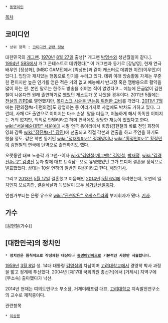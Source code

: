  * [[동명이인]]

[[목차]]

== 코미디언 ==
 * 상위 항목 : [[코미디언 관련 정보]]
대한민국의 [[개그맨#s-1|개그맨]]. [[1970년]] [[8월 27일]] 출생[* 개그맨 [[박명수]]와 생년월일이 같다.]. [[1994년]] [[SBS]]에서 개그 콘테스트로 데뷔했다[* 이 개그맨과 동기로 [강남영], 현재 연극배우인 [정성화], [MBC GAME]에서 [박상현]과 같이 캐스터로 데뷔한 이런(이우민)이 있다.]. 입담과 재치있는 행동으로 인기를 누리고 있다. 데뷔 이래 방송활동 자체는 꾸준한 편이지만 높은 인기를 얻은 적은 거의 없고 예능에서 반고정 혹은 땜빵용으로 활약을 많이 하는 편. 본인 말로는 한주도 방송을 쉬어본 적이 없었다고... 예능에 뜬금없이 김현철이 나온다면 원래 출연하기로 했었던 게스트가 못 나왔을 경우이다. 2011년 5월에는 [http://bntnews.hankyung.com/apps/news?popup=0&nid=04&c1=04&c2=04&c3=00&nkey=201104261919483&mode=sub_view 전설의 김PD]로 열연했지만, [http://star.mk.co.kr/new/view.php?mc=ST&no=297649&year=2011 목디스크 시술을 받는등 위험한 고비]를 겪었다. [http://www.ytn.co.kr/_bn/201107061500007437 2011년 7월]에는 [편의점#s-1|편의점]도 창업하는 등 여러가지로 사업에도 박차도 가하고 있다. 그런데, 사채 CF 출연으로 이미지는 다소 손상.
말을 더듬고, 어눌하게 해서 똑똑한 이미지는 거의 없지만, 의외로 인텔리라고 하며 연극에도 상당한 재능이 있었다고 한다. [[wiki:"서울예술대학" 서울예대]] 시절 연극 동아리에서 회장(김현철의 바로 전임 회장이 영화 감독 [[wiki:"장진#s-1" 장진]])에 선출되고 직접 각본과 연출을 하고 주연을 하기도 했을 정도. 같은 학번 동기인 [[wiki:"정재영#s-1" 정재영]]이나 [[wiki:"황정민#s-1" 황정민]]이 김현철의 연극에 단역으로 출연하기도 했다.

오랫동안 대표 노총각 개그맨--이자 [[wiki:"김영철(개그맨)" 김영철]], [[박재정]], [[wiki:"김경진#s-2" 김경진]] 등과 함께 대표 트럭남--으로 유명했었던 그가 드디어 결혼을 정식으로 발표했었다. 상대는 10살 연하의 일반인 여성이라고 한다. [http://mbn.mk.co.kr/pages/news/newsView.php?news_seq_no=1319458 해당기사].

그리고 [[2013년]] [[5월 17일]] 결혼했고 이듬해인 [[2014년]] [[5월 6일]]에 득녀했는데, 우연의 일치인지 모르지만, 결혼식날과 득녓날이 모두 [[석가탄신일]]이다.

언젠가부터는 은평 유스오 [[wiki:"관현악단" 오케스트라]]의 부지휘자가 됐다. [http://m.news.naver.com/read.nhn?mode=LS2D&sid1=106&sid2=221&oid=213&aid=0000520243 기사].

== 가수 ==
[김현철(가수)]

== [대한민국]의 정치인 ==
 * '''정치인은 원칙적으로 작성제한 대상이나 [[동명이인]]이므로 기본적인 사항만 서술합니다.'''

[[1959년]] [[3월 8일]] 생. 14대 대통령 [[김영삼]]의 차남이며 [[고려대학교]]에서 경영학 박사 과정을 밟고 정계에 투신했다. 2004년 [제17대 국회의원 총선거]에서 [거제시] 지역구에 [무소속] 출마했다가 낙선.

2014년 현재는 여의도연구소 부소장, 거제미래포럼 대표, [[고려대학교]] 지속발전연구소의 교수로 재직중이다.

관련항목
 * [[이상용]]
